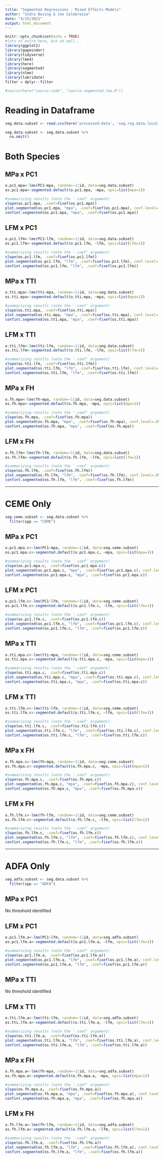 ```yaml
---
title: "Segmented Regressions - Mixed Effects Models"
author: "Indra Boving & Joe Celebrezze"
date: "4/15/2021"
output: html_document
---
```


```r
knitr::opts_chunk$set(echo = TRUE)
#lots of extra here, but oh well... 
library(ggplot2)
library(gapminder)
library(tidyverse)
library(lme4)
library(here)
library(segmented)
library(nlme)
library(lubridate)
filter = dplyr::filter 

#source(here("source-code", "source-segmented.lme.R"))
```

# Reading in Dataframe
```r
seg.data.subset <- read.csv(here('processed-data', 'seg.reg.data.local.csv'))

seg.data.subset <- seg.data.subset %>% 
  na.omit()
```

# Both Species 

## MPa x PC1
```r
o.pc1.mpa<-lme(PC1~mpa, random=~1|id, data=seg.data.subset)
os.pc1.mpa<-segmented.default(o.pc1.mpa, ~mpa, npsi=list(mpa=1))

#summarizing results (note the '.coef' argument)
slope(os.pc1.mpa, .coef=fixef(os.pc1.mpa))
plot.segmented(os.pc1.mpa, "mpa", .coef=fixef(os.pc1.mpa), conf.level=.95)
confint.segmented(os.pc1.mpa, "mpa", .coef=fixef(os.pc1.mpa))
```

## LFM x PC1
```r
o.pc1.lfm<-lme(PC1~lfm, random=~1|id, data=seg.data.subset)
os.pc1.lfm<-segmented.default(o.pc1.lfm, ~lfm, npsi=list(lfm=1))

#summarizing results (note the '.coef' argument)
slope(os.pc1.lfm, .coef=fixef(os.pc1.lfm))
plot.segmented(os.pc1.lfm, "lfm", .coef=fixef(os.pc1.lfm), conf.level=.95)
confint.segmented(os.pc1.lfm, "lfm", .coef=fixef(os.pc1.lfm))
```

## MPa x TTI
```r
o.tti.mpa<-lme(tti~mpa, random=~1|id, data=seg.data.subset)
os.tti.mpa<-segmented.default(o.tti.mpa, ~mpa, npsi=list(mpa=1))

#summarizing results (note the '.coef' argument)
slope(os.tti.mpa, .coef=fixef(os.tti.mpa))
plot.segmented(os.tti.mpa, "mpa", .coef=fixef(os.tti.mpa), conf.level=.95)
confint.segmented(os.tti.mpa, "mpa", .coef=fixef(os.tti.mpa))
```

## LFM x TTI
```r
o.tti.lfm<-lme(tti~lfm, random=~1|id, data=seg.data.subset)
os.tti.lfm<-segmented.default(o.tti.lfm, ~lfm, npsi=list(lfm=1))

#summarizing results (note the '.coef' argument)
slope(os.tti.lfm, .coef=fixef(os.tti.lfm))
plot.segmented(os.tti.lfm, "lfm", .coef=fixef(os.tti.lfm), conf.level=.95)
confint.segmented(os.tti.lfm, "lfm", .coef=fixef(os.tti.lfm))
```

## MPa x FH
```r
o.fh.mpa<-lme(fh~mpa, random=~1|id, data=seg.data.subset)
os.fh.mpa<-segmented.default(o.fh.mpa, ~mpa, npsi=list(mpa=1))

#summarizing results (note the '.coef' argument)
slope(os.fh.mpa, .coef=fixef(os.fh.mpa))
plot.segmented(os.fh.mpa, "mpa", .coef=fixef(os.fh.mpa), conf.level=.95)
confint.segmented(os.fh.mpa, "mpa", .coef=fixef(os.fh.mpa))
```

## LFM x FH
```r
o.fh.lfm<-lme(fh~lfm, random=~1|id, data=seg.data.subset)
os.fh.lfm<-segmented.default(o.fh.lfm, ~lfm, npsi=list(lfm=1))

#summarizing results (note the '.coef' argument)
slope(os.fh.lfm, .coef=fixef(os.fh.lfm))
plot.segmented(os.fh.lfm, "lfm", .coef=fixef(os.fh.lfm), conf.level=.95)
confint.segmented(os.fh.lfm, "lfm", .coef=fixef(os.fh.lfm))
```


--------------------------------------------------------------------------------


# CEME Only
```r
seg.ceme.subset <- seg.data.subset %>% 
  filter(spp == "CEME")
```


## MPa x PC1
```r
o.pc1.mpa.c<-lme(PC1~mpa, random=~1|id, data=seg.ceme.subset)
os.pc1.mpa.c<-segmented.default(o.pc1.mpa.c, ~mpa, npsi=list(mpa=1))

#summarizing results (note the '.coef' argument)
slope(os.pc1.mpa.c, .coef=fixef(os.pc1.mpa.c))
plot.segmented(os.pc1.mpa.c, "mpa", .coef=fixef(os.pc1.mpa.c), conf.level=.95)
confint.segmented(os.pc1.mpa.c, "mpa", .coef=fixef(os.pc1.mpa.c))
```

## LFM x PC1
```r
o.pc1.lfm.c<-lme(PC1~lfm, random=~1|id, data=seg.ceme.subset)
os.pc1.lfm.c<-segmented.default(o.pc1.lfm.c, ~lfm, npsi=list(lfm=1))

#summarizing results (note the '.coef' argument)
slope(os.pc1.lfm.c, .coef=fixef(os.pc1.lfm.c))
plot.segmented(os.pc1.lfm.c, "lfm", .coef=fixef(os.pc1.lfm.c), conf.level=.95)
confint.segmented(os.pc1.lfm.c, "lfm", .coef=fixef(os.pc1.lfm.c))
```

## MPa x TTI
```r
o.tti.mpa.c<-lme(tti~mpa, random=~1|id, data=seg.ceme.subset)
os.tti.mpa.c<-segmented.default(o.tti.mpa.c, ~mpa, npsi=list(mpa=1))

#summarizing results (note the '.coef' argument)
slope(os.tti.mpa.c, .coef=fixef(os.tti.mpa.c))
plot.segmented(os.tti.mpa.c, "mpa", .coef=fixef(os.tti.mpa.c), conf.level=.95)
confint.segmented(os.tti.mpa.c, "mpa", .coef=fixef(os.tti.mpa.c))
```

## LFM x TTI
```r
o.tti.lfm.c<-lme(tti~lfm, random=~1|id, data=seg.ceme.subset)
os.tti.lfm.c<-segmented.default(o.tti.lfm.c, ~lfm, npsi=list(lfm=1))

#summarizing results (note the '.coef' argument)
slope(os.tti.lfm.c, .coef=fixef(os.tti.lfm.c))
plot.segmented(os.tti.lfm.c, "lfm", .coef=fixef(os.tti.lfm.c), conf.level=.95)
confint.segmented(os.tti.lfm.c, "lfm", .coef=fixef(os.tti.lfm.c))
```

## MPa x FH
```r
o.fh.mpa.c<-lme(fh~mpa, random=~1|id, data=seg.ceme.subset)
os.fh.mpa.c<-segmented.default(o.fh.mpa.c, ~mpa, npsi=list(mpa=1))

#summarizing results (note the '.coef' argument)
slope(os.fh.mpa.c, .coef=fixef(os.fh.mpa.c))
plot.segmented(os.fh.mpa.c, "mpa", .coef=fixef(os.fh.mpa.c), conf.level=.95)
confint.segmented(os.fh.mpa.c, "mpa", .coef=fixef(os.fh.mpa.c))
```

## LFM x FH
```r
o.fh.lfm.c<-lme(fh~lfm, random=~1|id, data=seg.ceme.subset)
os.fh.lfm.c<-segmented.default(o.fh.lfm.c, ~lfm, npsi=list(lfm=1))

#summarizing results (note the '.coef' argument)
slope(os.fh.lfm.c, .coef=fixef(os.fh.lfm.c))
plot.segmented(os.fh.lfm.c, "lfm", .coef=fixef(os.fh.lfm.c), conf.level=.95)
confint.segmented(os.fh.lfm.c, "lfm", .coef=fixef(os.fh.lfm.c))
```


--------------------------------------------------------------------------------

# ADFA Only
```r
seg.adfa.subset <- seg.data.subset %>% 
  filter(spp == "ADFA")
```


## MPa x PC1
No threshold identified

## LFM x PC1
```r
o.pc1.lfm.a<-lme(PC1~lfm, random=~1|id, data=seg.adfa.subset)
os.pc1.lfm.a<-segmented.default(o.pc1.lfm.a, ~lfm, npsi=list(lfm=1))

#summarizing results (note the '.coef' argument)
slope(os.pc1.lfm.a, .coef=fixef(os.pc1.lfm.a))
plot.segmented(os.pc1.lfm.a, "lfm", .coef=fixef(os.pc1.lfm.a), conf.level=.95)
confint.segmented(os.pc1.lfm.a, "lfm", .coef=fixef(os.pc1.lfm.a))
```

## MPa x TTI
No threshold identified

## LFM x TTI
```r
o.tti.lfm.a<-lme(tti~lfm, random=~1|id, data=seg.adfa.subset)
os.tti.lfm.a<-segmented.default(o.tti.lfm.a, ~lfm, npsi=list(lfm=1))

#summarizing results (note the '.coef' argument)
slope(os.tti.lfm.a, .coef=fixef(os.tti.lfm.a))
plot.segmented(os.tti.lfm.a, "lfm", .coef=fixef(os.tti.lfm.a), conf.level=.95)
confint.segmented(os.tti.lfm.a, "lfm", .coef=fixef(os.tti.lfm.a))
```

## MPa x FH
```r
o.fh.mpa.a<-lme(fh~mpa, random=~1|id, data=seg.adfa.subset)
os.fh.mpa.a<-segmented.default(o.fh.mpa.a, ~mpa, npsi=list(mpa=1))

#summarizing results (note the '.coef' argument)
slope(os.fh.mpa.a, .coef=fixef(os.fh.mpa.a))
plot.segmented(os.fh.mpa.a, "mpa", .coef=fixef(os.fh.mpa.a), conf.level=.95)
confint.segmented(os.fh.mpa.a, "mpa", .coef=fixef(os.fh.mpa.a))
```

## LFM x FH
```r
o.fh.lfm.a<-lme(fh~lfm, random=~1|id, data=seg.adfa.subset)
os.fh.lfm.a<-segmented.default(o.fh.lfm.a, ~lfm, npsi=list(lfm=1))

#summarizing results (note the '.coef' argument)
slope(os.fh.lfm.a, .coef=fixef(os.fh.lfm.a))
plot.segmented(os.fh.lfm.a, "lfm", .coef=fixef(os.fh.lfm.a), conf.level=.95)
confint.segmented(os.fh.lfm.a, "lfm", .coef=fixef(os.fh.lfm.a))
```